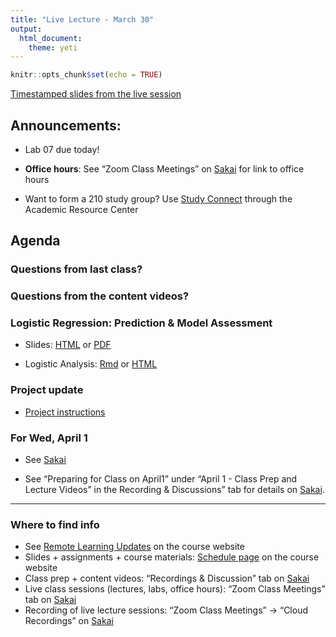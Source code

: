 ```yaml
---
title: "Live Lecture - March 30"
output: 
  html_document: 
    theme: yeti
---
```


```r
knitr::opts_chunk$set(echo = TRUE)
```

[Timestamped slides from the live session](https://www2.stat.duke.edu/courses/Spring20/sta210.001/slides/lec-slides/mar-25-live-lecture-timestamped.pdf)

## Announcements: 

- Lab 07 due today!

- **Office hours**: See "Zoom Class Meetings" on [Sakai](https://sakai.duke.edu) for link to office hours

- Want to form a 210 study group? Use [Study Connect](https://arc.duke.edu/study-connect) through the Academic Resource Center

## Agenda

### Questions from last class? 

### Questions from the content videos? 

### Logistic Regression: Prediction & Model Assessment

- Slides: [HTML](https://www2.stat.duke.edu/courses/Spring20/sta210.001/slides/lec-slides/14-logistic-pt2.html) or [PDF](https://www2.stat.duke.edu/courses/Spring20/sta210.001/slides/lec-slides/14-logistic-pt2.pdf)

- Logistic Analysis: [Rmd](https://www2.stat.duke.edu/courses/Spring20/sta210.001/appex/logistic.Rmd) or [HTML](https://www2.stat.duke.edu/courses/Spring20/sta210.001/appex/logistic.html)

### Project update

- [Project instructions](https://www2.stat.duke.edu/courses/Spring20/sta210.001/project/project.html)


### For Wed, April 1

- See  [Sakai](https://sakai.duke.edu)

- See "Preparing for Class on April1" under "April 1 - Class Prep and Lecture Videos" in the Recording & Discussions" tab for details on [Sakai](https://sakai.duke.edu). 


<hr>


### Where to find info
- See [Remote Learning Updates](https://www2.stat.duke.edu/courses/Spring20/sta210.001/covid-19-updates.html) on the course website
- Slides + assignments + course materials: [Schedule page](https://www2.stat.duke.edu/courses/Spring20/sta210.001/schedule.html) on the course website
- Class prep + content videos: "Recordings & Discussion" tab on [Sakai](https://sakai.duke.edu)
- Live class sessions (lectures, labs, office hours): "Zoom Class Meetings" tab on [Sakai](https://sakai.duke.edu)
- Recording of live lecture sessions: "Zoom Class Meetings" -> "Cloud Recordings" on [Sakai](https://sakai.duke.edu)


